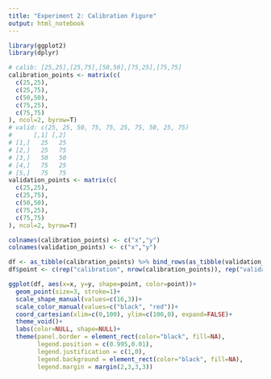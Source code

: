 ```yaml
---
title: "Experiment 2: Calibration Figure"
output: html_notebook
---
```


```r
library(ggplot2)
library(dplyr)
```

```r
# calib: [25,25],[25,75],[50,50],[75,25],[75,75]
calibration_points <- matrix(c(
  c(25,25),
  c(25,75),
  c(50,50),
  c(75,25),
  c(75,75)
), ncol=2, byrow=T)
# valid: c(25, 25, 50, 75, 75, 25, 75, 50, 25, 75)
#      [,1] [,2]
# [1,]   25   25
# [2,]   25   75
# [3,]   50   50
# [4,]   75   25
# [5,]   75   75
validation_points <- matrix(c(
  c(25,25),
  c(25,75),
  c(50,50),
  c(75,25),
  c(75,75)
), ncol=2, byrow=T)

colnames(calibration_points) <- c("x","y")
colnames(validation_points) <- c("x","y")

df <- as_tibble(calibration_points) %>% bind_rows(as_tibble(validation_points))
df$point <- c(rep("calibration", nrow(calibration_points)), rep("validation", nrow(validation_points)))
```

```r
ggplot(df, aes(x=x, y=y, shape=point, color=point))+
  geom_point(size=3, stroke=1)+
  scale_shape_manual(values=c(16,3))+
  scale_color_manual(values=c("black", "red"))+
  coord_cartesian(xlim=c(0,100), ylim=c(100,0), expand=FALSE)+
  theme_void()+
  labs(color=NULL, shape=NULL)+
  theme(panel.border = element_rect(color="black", fill=NA),
        legend.position = c(0.995,0.01),
        legend.justification = c(1,0),
        legend.background = element_rect(color="black", fill=NA),
        legend.margin = margin(2,3,3,3))
```